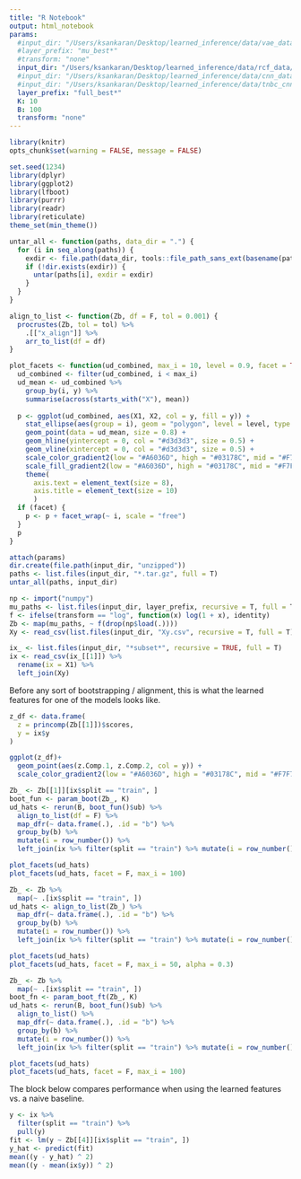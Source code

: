 ```yaml
---
title: "R Notebook"
output: html_notebook
params:
  #input_dir: "/Users/ksankaran/Desktop/learned_inference/data/vae_data/"
  #layer_prefix: "mu_best*"
  #transform: "none"
  input_dir: "/Users/ksankaran/Desktop/learned_inference/data/rcf_data/"
  #input_dir: "/Users/ksankaran/Desktop/learned_inference/data/cnn_data/"
  #input_dir: "/Users/ksankaran/Desktop/learned_inference/data/tnbc_cnn_data/"
  layer_prefix: "full_best*"
  K: 10
  B: 100
  transform: "none"
---
```


```r
library(knitr)
opts_chunk$set(warning = FALSE, message = FALSE)
```

```r
set.seed(1234)
library(dplyr)
library(ggplot2)
library(lfboot)
library(purrr)
library(readr)
library(reticulate)
theme_set(min_theme())
```

```r
untar_all <- function(paths, data_dir = ".") {
  for (i in seq_along(paths)) {
    exdir <- file.path(data_dir, tools::file_path_sans_ext(basename(paths[[i]])))
    if (!dir.exists(exdir)) {
      untar(paths[i], exdir = exdir)
    }
  }
}

align_to_list <- function(Zb, df = F, tol = 0.001) {
  procrustes(Zb, tol = tol) %>%
    .[["x_align"]] %>%
    arr_to_list(df = df)
}

plot_facets <- function(ud_combined, max_i = 10, level = 0.9, facet = TRUE, alpha = 0.05) {
  ud_combined <- filter(ud_combined, i < max_i)
  ud_mean <- ud_combined %>%
    group_by(i, y) %>%
    summarise(across(starts_with("X"), mean))
  
  p <- ggplot(ud_combined, aes(X1, X2, col = y, fill = y)) +
    stat_ellipse(aes(group = i), geom = "polygon", level = level, type = "norm", alpha = alpha, size = 0.1) +
    geom_point(data = ud_mean, size = 0.8) +
    geom_hline(yintercept = 0, col = "#d3d3d3", size = 0.5) +
    geom_vline(xintercept = 0, col = "#d3d3d3", size = 0.5) +
    scale_color_gradient2(low = "#A6036D", high = "#03178C", mid = "#F7F7F7") +
    scale_fill_gradient2(low = "#A6036D", high = "#03178C", mid = "#F7F7F7") +
    theme(
      axis.text = element_text(size = 8),
      axis.title = element_text(size = 10)
      )
  if (facet) {
    p <- p + facet_wrap(~ i, scale = "free")
  }
  p
}
```


```r
attach(params)
dir.create(file.path(input_dir, "unzipped"))
paths <- list.files(input_dir, "*.tar.gz", full = T)
untar_all(paths, input_dir)
```

```r
np <- import("numpy")
mu_paths <- list.files(input_dir, layer_prefix, recursive = T, full = T)
f <- ifelse(transform == "log", function(x) log(1 + x), identity)
Zb <- map(mu_paths, ~ f(drop(np$load(.))))
Xy <- read_csv(list.files(input_dir, "Xy.csv", recursive = T, full = T)[1])
```

```r
ix_ <- list.files(input_dir, "*subset*", recursive = TRUE, full = T)
ix <- read_csv(ix_[[1]]) %>%
  rename(ix = X1) %>%
  left_join(Xy)
```

Before any sort of bootstrapping / alignment, this is what the learned features
for one of the models looks like.

```r
z_df <- data.frame(
  z = princomp(Zb[[1]])$scores,
  y = ix$y
)

ggplot(z_df)+
  geom_point(aes(z.Comp.1, z.Comp.2, col = y)) +
  scale_color_gradient2(low = "#A6036D", high = "#03178C", mid = "#F7F7F7")
```



```r
Zb_ <- Zb[[1]][ix$split == "train", ]
boot_fun <- param_boot(Zb_, K)
ud_hats <- rerun(B, boot_fun()$ub) %>%
  align_to_list(df = F) %>%
  map_dfr(~ data.frame(.), .id = "b") %>%
  group_by(b) %>%
  mutate(i = row_number()) %>%
  left_join(ix %>% filter(split == "train") %>% mutate(i = row_number()))
```

```r
plot_facets(ud_hats)
plot_facets(ud_hats, facet = F, max_i = 100)
```

```r
Zb_ <- Zb %>%
  map(~ .[ix$split == "train", ])
ud_hats <- align_to_list(Zb_) %>%
  map_dfr(~ data.frame(.), .id = "b") %>%
  group_by(b) %>%
  mutate(i = row_number()) %>%
  left_join(ix %>% filter(split == "train") %>% mutate(i = row_number())) 
```
```r
plot_facets(ud_hats)
plot_facets(ud_hats, facet = F, max_i = 50, alpha = 0.3)
```



```r
Zb_ <- Zb %>%
  map(~ .[ix$split == "train", ])
boot_fn <- param_boot_ft(Zb_, K)
ud_hats <- rerun(B, boot_fun()$ub) %>%
  align_to_list() %>%
  map_dfr(~ data.frame(.), .id = "b") %>%
  group_by(b) %>%
  mutate(i = row_number()) %>%
  left_join(ix %>% filter(split == "train") %>% mutate(i = row_number())) 
```

```r
plot_facets(ud_hats)
plot_facets(ud_hats, facet = F, max_i = 100)
```

The block below compares performance when using the learned features vs. a naive
baseline.

```r
y <- ix %>%
  filter(split == "train") %>%
  pull(y)
fit <- lm(y ~ Zb[[4]][ix$split == "train", ])
y_hat <- predict(fit)
mean((y - y_hat) ^ 2)
mean((y - mean(ix$y)) ^ 2)
```

